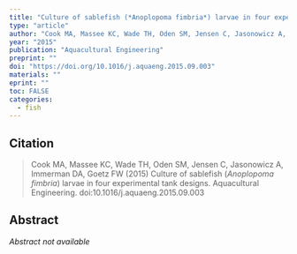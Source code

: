 ```yaml
---
title: "Culture of sablefish (*Anoplopoma fimbria*) larvae in four experimental tank designs"
type: "article"
author: "Cook MA, Massee KC, Wade TH, Oden SM, Jensen C, Jasonowicz A, Immerman DA, Goetz FW"
year: "2015"
publication: "Aquacultural Engineering"
preprint: ""
doi: "https://doi.org/10.1016/j.aquaeng.2015.09.003"
materials: ""
eprint: ""
toc: FALSE
categories:
  - fish
---
```


## Citation

> Cook MA, Massee KC, Wade TH, Oden SM, Jensen C, Jasonowicz A, Immerman DA, Goetz FW (2015) Culture of sablefish (*Anoplopoma fimbria*) larvae in four experimental tank designs. Aquacultural Engineering. doi:10.1016/j.aquaeng.2015.09.003

## Abstract

*Abstract not available*
